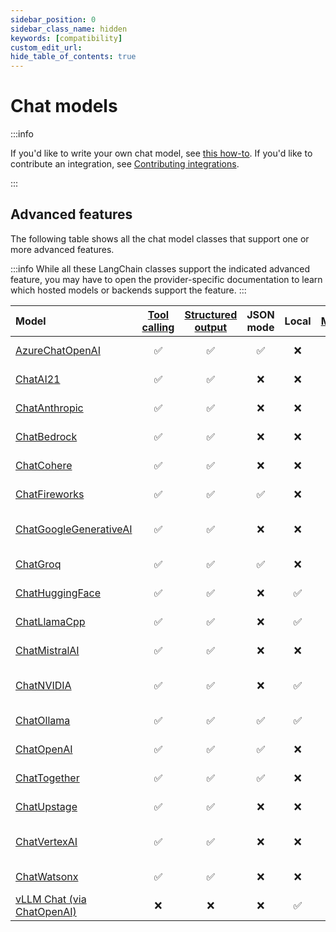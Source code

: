 ```yaml
---
sidebar_position: 0
sidebar_class_name: hidden
keywords: [compatibility]
custom_edit_url:
hide_table_of_contents: true
---
```


# Chat models

:::info

If you'd like to write your own chat model, see [this how-to](/docs/how_to/custom_chat_model/).
If you'd like to contribute an integration, see [Contributing integrations](/docs/contributing/integrations/).

:::

## Advanced features

The following table shows all the chat model classes that support one or more advanced features.

:::info
While all these LangChain classes support the indicated advanced feature, you may have
to open the provider-specific documentation to learn which hosted models or backends support
the feature.
:::

Model|[Tool calling](/docs/how_to/tool_calling)|[Structured output](/docs/how_to/structured_output/)|JSON mode|Local|[Multimodal](/docs/how_to/multimodal_inputs/)|Package
:-|:-:|:-:|:-:|:-:|:-:|:-:
[AzureChatOpenAI](/docs/integrations/chat/azure_chat_openai/)|✅|✅|✅|❌|✅|[langchain-openai](https://api.python.langchain.com/en/latest/openai_api_reference.html)
[ChatAI21](/docs/integrations/chat/ai21)|✅|✅|❌|❌|❌|[langchain-ai21](https://api.python.langchain.com/en/latest/ai21_api_reference.html)
[ChatAnthropic](/docs/integrations/chat/anthropic/)|✅|✅|❌|❌|✅|[langchain-anthropic](https://api.python.langchain.com/en/latest/anthropic_api_reference.html)
[ChatBedrock](/docs/integrations/chat/bedrock/)|✅|✅|❌|❌|❌|[langchain-aws](https://api.python.langchain.com/en/latest/aws_api_reference.html)
[ChatCohere](/docs/integrations/chat/cohere/)|✅|✅|❌|❌|❌|[langchain-cohere](https://api.python.langchain.com/en/latest/cohere_api_reference.html)
[ChatFireworks](/docs/integrations/chat/fireworks/)|✅|✅|✅|❌|❌|[langchain-fireworks](https://api.python.langchain.com/en/latest/fireworks_api_reference.html)
[ChatGoogleGenerativeAI](/docs/integrations/chat/google_generative_ai/)|✅|✅|❌|❌|✅|[langchain-google-genai](https://api.python.langchain.com/en/latest/google-genai_api_reference.html)
[ChatGroq](/docs/integrations/chat/groq/)|✅|✅|✅|❌|❌|[langchain-groq](https://api.python.langchain.com/en/latest/groq_api_reference.html)
[ChatHuggingFace](/docs/integrations/chat/huggingface/)|✅|✅|❌|✅|❌|[langchain-huggingface](https://api.python.langchain.com/en/latest/huggingface_api_reference.html)
[ChatLlamaCpp](/docs/integrations/chat/llamacpp)|✅|✅|❌|✅|❌|[langchain-community](https://api.python.langchain.com/en/latest/community_api_reference.html)
[ChatMistralAI](/docs/integrations/chat/mistralai/)|✅|✅|❌|❌|❌|[langchain-mistralai](https://api.python.langchain.com/en/latest/mistralai_api_reference.html)
[ChatNVIDIA](/docs/integrations/chat/nvidia_ai_endpoints/)|✅|✅|❌|✅|❌|[langchain-nvidia-ai-endpoints](https://api.python.langchain.com/en/latest/nvidia-ai-endpoints_api_reference.html)
[ChatOllama](/docs/integrations/chat/ollama/)|✅|✅|✅|✅|❌|[langchain-ollama](https://api.python.langchain.com/en/latest/ollama_api_reference.html)
[ChatOpenAI](/docs/integrations/chat/openai/)|✅|✅|✅|❌|✅|[langchain-openai](https://api.python.langchain.com/en/latest/openai_api_reference.html)
[ChatTogether](/docs/integrations/chat/together/)|✅|✅|✅|❌|❌|[langchain-together](https://api.python.langchain.com/en/latest/together_api_reference.html)
[ChatUpstage](/docs/integrations/chat/upstage)|✅|✅|❌|❌|❌|[langchain-upstage](https://api.python.langchain.com/en/latest/upstage_api_reference.html)
[ChatVertexAI](/docs/integrations/chat/google_vertex_ai_palm/)|✅|✅|❌|❌|✅|[langchain-google-vertexai](https://api.python.langchain.com/en/latest/google-vertexai_api_reference.html)
[ChatWatsonx](/docs/integrations/chat/ibm_watsonx)|✅|✅|❌|❌|❌|[langchain-ibm](https://api.python.langchain.com/en/latest/ibm_api_reference.html)
[vLLM Chat (via ChatOpenAI)](/docs/integrations/chat/vllm/)|❌|❌|❌|✅|❌|[langchain-openai](https://api.python.langchain.com/en/latest/openai_api_reference.html)

